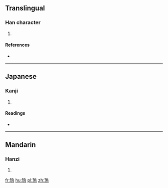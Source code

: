 ==Translingual==

===Han character===
{{Han char|rn=96|rad=玉|as=10|sn=14|four=|canj=一土竹口火 (MGHRF)}}

# {{defn|Han|sort=玉10}}

====References====
* {{Han ref|kx=0739.040|dkj=21152|dj=1149.110|hdz=21131.020|uh=7466|ud=29798}}

----

==Japanese==

===Kanji===
{{ja-kanji|grade=|rs=玉10}}

# {{defn|lang=ja|sort=玉10}}

====Readings====
* {{ja-readings|on=[[お]] (o), [[う]] (u)|kun=|nanori=}}

----

==Mandarin==

===Hanzi===
{{cmn-hanzi|pin=[[wū]] ([[wu1]])|wg=wu<sup>1</sup>}}

# {{defn|lang=cmn|sort=玉10}}

[[fr:瑦]]
[[hu:瑦]]
[[pl:瑦]]
[[zh:瑦]]